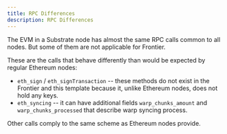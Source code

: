 ```yaml
---
title: RPC Differences
description: RPC Differences
---
```


The EVM in a Substrate node has almost the same RPC calls common to all nodes. But some of them are not applicable for Frontier.

These are the calls that behave differently than would be expected by regular Ethereum nodes:

* `eth_sign` / `eth_signTransaction` -- these methods do not exist in the Frontier and this template because it, unlike Ethereum nodes, does not hold any keys.
* `eth_syncing` -- it can have additional fields `warp_chunks_amount` and `warp_chunks_processed` that describe warp syncing process.

Other calls comply to the same scheme as Ethereum nodes provide.

